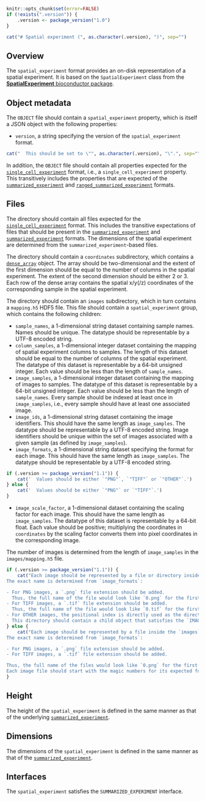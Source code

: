 ```r
knitr::opts_chunk$set(error=FALSE)
if (!exists(".version")) {
    .version <- package_version("1.0")
}
```

```r
cat("# Spatial experiment (", as.character(.version), ")", sep="")
```

## Overview

The `spatial_experiment` format provides an on-disk representation of a spatial experiment. 
It is based on the `SpatialExperiment` class from the [**SpatialExperiment** bioconductor package](https://bioconductor.org/packages/SpatialExperiment).

## Object metadata

The `OBJECT` file should contain a `spatial_experiment` property, which is itself a JSON object with the following properties:

- `version`, a string specifying the version of the `spatial_experiment` format.
```r
cat("  This should be set to \"", as.character(.version), "\".", sep="")
```

In addition, the `OBJECT` file should contain all properties expected for the [`single_cell_experiment`](../single_cell_experiment) format, i.e., a `single_cell_experiment` property.
This transitively includes the properties that are expected of the [`summarized_experiment`](../summarized_experiment) and [`ranged_summarized_experiment`](../ranged_summarized_experiment) formats. 

## Files

The directory should contain all files expected for the [`single_cell_experiment`](../single_cell_experiment) format.
This includes the transitive expectations of files that should be present in the [`summarized_experiment`](../summarized_experiment) and [`summarized_experiment`](../ranged_summarized_experiment) formats.
The dimensions of the spatial experiment are determined from the `summarized_experiment`-based files.

The directory should contain a `coordinates` subdirectory, which contains a [`dense_array`](../dense_array) object.
The array should be two-dimensional and the extent of the first dimension should be equal to the number of columns in the spatial experiment.
The extent of the second dimension should be either 2 or 3.
Each row of the dense array contains the spatial x/y(/z) coordinates of the corresponding sample in the spatial experiment.

The directory should contain an `images` subdirectory, which in turn contains a `mapping.h5` HDF5 file.
This file should contain a `spatial_experiment` group, which contains the following children:

- `sample_names`, a 1-dimensional string dataset containing sample names.
  Names should be unique.
  The datatype should be representable by a UTF-8 encoded string.
- `column_samples`, a 1-dimensional integer dataset containing the mapping of spatial experiment columns to samples.
  The length of this dataset should be equal to the number of columns of the spatial experiment.
  The datatype of this dataset is representable by a 64-bit unsigned integer.
  Each value should be less than the length of `sample_names`.
- `image_samples`, a 1-dimensional integer dataset containing the mapping of images to samples.
  The datatype of this dataset is representable by a 64-bit unsigned integer.
  Each value should be less than the length of `sample_names`.
  Every sample should be indexed at least once in `image_samples`, i.e., every sample should have at least one associated image.
- `image_ids`, a 1-dimensional string dataset containing the image identifiers.
  This should have the same length as `image_samples`.
  The datatype should be representable by a UTF-8 encoded string.
  Image identifiers should be unique within the set of images associated with a given sample (as defined by `image_samples`).
- `image_formats`, a 1-dimensional string dataset specifying the format for each image.
  This should have the same length as `image_samples`.
  The datatype should be representable by a UTF-8 encoded string.
```r
if (.version >= package_version("1.1")) {
    cat('  Values should be either `"PNG"`, `"TIFF"` or `"OTHER"`.')
} else {
    cat('  Values should be either `"PNG"` or `"TIFF"`.')
}
```
- `image_scale_factor`, a 1-dimensional dataset containing the scaling factor for each image.
  This should have the same length as `image_samples`.
  The datatype of this dataset is representable by a 64-bit float.
  Each value should be positive; multiplying the coordinates in `coordinates` by the scaling factor converts them into pixel coordinates in the corresponding image.

The number of images is determined from the length of `image_samples` in the `images/mapping.h5` file.
```r
if (.version >= package_version("1.1")) {
    cat("Each image should be represented by a file or directory inside the `images` subdirectory, named after its positional index, e.g., `0` for the first image, `1` for the second image.
The exact name is determined from `image_formats`:

- For PNG images, a `.png` file extension should be added.
  Thus, the full name of the file would look like `0.png` for the first image, `1.png` for the second image, and so on.
- For TIFF images, a `.tif` file extension should be added.
  Thus, the full name of the file would look like `0.tif` for the first image, `1.tif` for the second image, and so on.
- For OTHER images, the positional index is directly used as the directory name inside `images`.
  This directory should contain a child object that satisfies the `IMAGE` interface.")
} else {
    cat("Each image should be represented by a file inside the `images` subdirectory, named after its positional index, e.g., `0` for the first image, `1` for the second image.
The exact name is determined from `image_formats`:

- For PNG images, a `.png` file extension should be added.
- For TIFF images, a `.tif` file extension should be added.

Thus, the full name of the files would look like `0.png` for the first image, `1.tif` for the second image, and so on depending on the format.
Each image file should start with the magic numbers for its expected format.")
}
```

## Height

The height of the `spatial_experiment` is defined in the same manner as that of the underlying [`summarized_experiment`](../summarized_experiment).

## Dimensions

The dimensions of the `spatial_experiment` is defined in the same manner as that of the [`summarized_experiment`](../summarized_experiment).

## Interfaces

The `spatial_experiment` satisfies the `SUMMARIZED_EXPERIMENT` interface.
